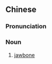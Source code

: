 {{also|颌骨}}
==Chinese==
{{zh-forms|s=颌骨}}

===Pronunciation===
{{zh-pron
|m=hégǔ
|c=hap6 gwat1
|cat=n
}}

===Noun===
{{zh-noun}}

# {{lb|zh|anatomy}} [[jawbone]]
